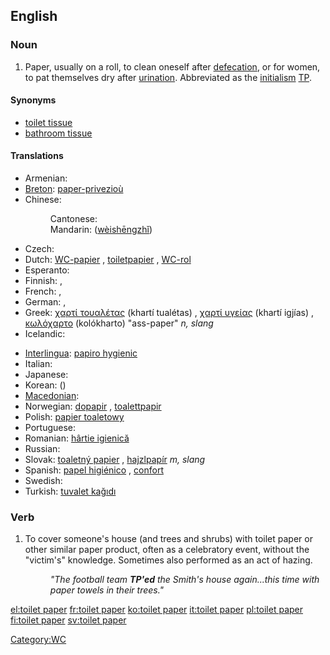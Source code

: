 ==English==

===Noun===
{{en-noun|sg=[[toilet]] [[paper]]}}

# Paper, usually on a roll, to clean oneself after [[defecation]], or for women, to pat themselves dry after [[urination]].  Abbreviated as the [[initialism]] [[TP]].

====Synonyms====
*[[toilet tissue]]
*[[bathroom tissue]]

====Translations====
{{trans-top|paper to clean oneself after defecation or urination}}
* Armenian: {{t-|hy|զուգարանի թուղթ|tr=zugarani t’uġt’}}
* [[Breton]]: [[paper-privezioù]] {{m}}
* Chinese:
*: Cantonese: {{zh-ts|廁紙|厕纸}}
*: Mandarin: {{zh-ts|衛生紙|卫生纸}} ([[wèishēngzhǐ]])
* Czech: {{t|cs|toaletní papír|m}}
* Dutch: [[WC-papier]] {{n}}, [[toiletpapier]] {{n}}, [[WC-rol]] {{m}}
* Esperanto: {{t-|eo|tualetpapero|xs=Esperanto}}
* Finnish: {{t-|fi|vessapaperi}}, {{t-|fi|wc-paperi}}
* French: {{t|fr|papier de toilette|m}}, {{t+|fr|papier-cul|m}} {{abbreviated|{{t+|fr|PQ}}}}
* German: {{t+|de|Toilettenpapier|n}}, {{t+|de|Klopapier|n}}
* Greek: [[χαρτί τουαλέτας]] (khartí tualétas) {{n}}, [[χαρτί υγείας]] (khartí igjías) {{n}}, [[κωλόχαρτο]] (kolókharto) "ass-paper" ''n, slang''
* Icelandic: {{t-|is|klósettpappír|m}}
{{trans-mid}}
* [[Interlingua]]: [[papiro hygienic]]
* Italian: {{t-|it|carta igienica|f}}
* Japanese: {{t+|ja|トイレットペーパー|tr=toirettopēpā}}
* Korean: {{t|ko|화장지|tr=hwajangji|sc=Kore}} ({{t|ko|化粧紙|sc=Kore}})
* [[Macedonian]]: {{t|mk|тоалетна хартија|f|tr=toalétna hártija}}
* Norwegian: [[dopapir]] {{n}}, [[toalettpapir]] {{n}}
* Polish: [[papier toaletowy]] {{m}}
* Portuguese: {{t+|pt|papel higiênico|m}}
* Romanian: [[hârtie igienică]] {{f}}
* Russian: {{t+|ru|туалетная бумага|f|tr=tual'étnaja bumága}}
* Slovak: [[toaletný papier]] {{m}}, [[hajzlpapír]] ''m, slang''
* Spanish: [[papel higiénico]] {{m}}, [[confort]] {{m}} {{italbrac|Chile<!-- - originally a registered trademark-->}}
* Swedish: {{t+|sv|toalettpapper|n}}
* Turkish: [[tuvalet kağıdı]]
{{trans-bottom}}

===Verb===
{{en-verb}}

# {{US}} To cover someone's house (and trees and shrubs) with toilet paper or other similar paper product, often as a celebratory event, without the "victim's" knowledge.  Sometimes also performed as an act of hazing.
#:''"The football team '''TP'ed''' the Smith's house again...this time with paper towels in their trees."''

[[Category:WC]]

[[el:toilet paper]]
[[fr:toilet paper]]
[[ko:toilet paper]]
[[it:toilet paper]]
[[pl:toilet paper]]
[[fi:toilet paper]]
[[sv:toilet paper]]